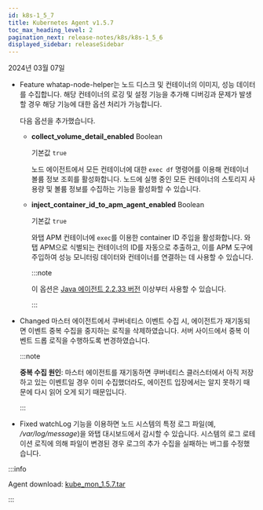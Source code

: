 ```yaml
---
id: k8s-1_5_7
title: Kubernetes Agent v1.5.7
toc_max_heading_level: 2
pagination_next: release-notes/k8s/k8s-1_5_6
displayed_sidebar: releaseSidebar
---
```


2024년 03월 07일

- <Status>Feature</Status> whatap-node-helper는 노드 디스크 및 컨테이너의 이미지, 성능 데이터를 수집합니다. 해당 컨테이너의 로깅 및 설정 기능을 추가해 디버깅과 문제가 발생할 경우 해당 기능에 대한 옵션 처리가 가능합니다.

  다음 옵션을 추가했습니다.

  * **collect_volume_detail_enabled** <span class='type'>Boolean</span>

    기본값 `true`

    노드 에이전트에서 모든 컨테이너에 대한 `exec df` 명령어를 이용해 컨테이너 볼륨 정보 조회를 활성화합니다. 노드에 실행 중인 모든 컨테이너의 스토리지 사용량 및 볼륨 정보를 수집하는 기능을 활성화할 수 있습니다.

  * **inject_container_id_to_apm_agent_enabled** <span class='type'>Boolean</span>

    기본값 `true`

    와탭 APM 컨테이너에 `exec`를 이용한 container ID 주입을 활성화합니다. 와탭 APM으로 식별되는 컨테이너의 ID를 자동으로 추출하고, 이를 APM 도구에 주입하여 성능 모니터링 데이터와 컨테이너를 연결하는 데 사용할 수 있습니다. 
    
    :::note

    이 옵션은 [Java 에이전트 2.2.33 버전](../java/java-2_2_33) 이상부터 사용할 수 있습니다.

    :::

- <Status>Changed</Status> 마스터 에이전트에서 쿠버네티스 이벤트 수집 시, 에이전트가 재기동되면 이벤트 중복 수집을 중지하는 로직을 삭제하였습니다. 서버 사이드에서 중복 이벤트 드롭 로직을 수행하도록 변경하였습니다.

  :::note

  **중복 수집 원인**: 마스터 에이전트를 재기동하면 쿠버네티스 클러스터에서 아직 저장하고 있는 이벤트일 경우 이미 수집했더라도, 에이전트 입장에서는 알지 못하기 때문에 다시 읽어 오게 되기 때문입니다.

  :::

- <Status>Fixed</Status> watchLog 기능을 이용하면 노드 시스템의 특정 로그 파일(예, <em>/var/log/message</em>)을 와탭 대시보드에서 감시할 수 있습니다. 시스템의 로그 로테이션 로직에 의해 파일이 변경된 경우 로그의 추가 수집을 실패하는 버그를 수정했습니다.

:::info

Agent download: [kube_mon_1.5.7.tar](https://repo.whatap.io/docker/kube_mon_1.5.7.tar)

:::